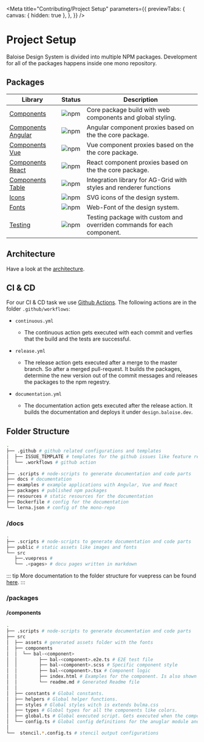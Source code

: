 
<Meta
  title="Contributing/Project Setup"
  parameters={{
    previewTabs: {
      canvas: { hidden: true },
    },
  }}
/>

# Project Setup

Baloise Design System is divided into multiple NPM packages. Development for all of the packages happens inside one mono repository.

## Packages

| Library                                                                              | Status                                                                         | Description                                                            |
| ------------------------------------------------------------------------------------ | ------------------------------------------------------------------------------ | ---------------------------------------------------------------------- |
| [Components](https://design.baloise.dev/components/)                                 | ![npm](https://img.shields.io/npm/v/@baloise/design-system-components)         | Core package build with web components and global styling.             |
| [Components Angular](https://design.baloise.dev/components/getting-started/angular/) | ![npm](https://img.shields.io/npm/v/@baloise/design-system-components-angular) | Angular component proxies based on the the core package.               |
| [Components Vue](https://design.baloise.dev/components/getting-started/vue/)         | ![npm](https://img.shields.io/npm/v/@baloise/design-system-components-vue)     | Vue component proxies based on the the core package.                   |
| [Components React](https://design.baloise.dev/components/getting-started/react/)     | ![npm](https://img.shields.io/npm/v/@baloise/design-system-components-react)   | React component proxies based on the the core package.                 |
| [Components Table](https://design.baloise.dev/components/components/bal-table.html)  | ![npm](https://img.shields.io/npm/v/@baloise/design-system-components-table)   | Integration library for AG-Grid with styles and renderer functions     |
| [Icons](https://design.baloise.dev/design/icons.html#all-icons)                      | ![npm](https://img.shields.io/npm/v/@baloise/design-system-icons)              | SVG icons of the design system.                                        |
| [Fonts](https://design.baloise.dev/design/typography.html)                           | ![npm](https://img.shields.io/npm/v/@baloise/design-system-fonts)              | Web-Font of the design system.                                         |
| [Testing](https://design.baloise.dev/components/tooling/testing.html)                | ![npm](https://img.shields.io/npm/v/@baloise/design-system-testing)            | Testing package with custom and overriden commands for each component. |

## Architecture

Have a look at the [architecture](/about-us/architecture.html).

## CI & CD

For our CI & CD task we use [Github Actions](https://github.com/baloise/design-system/tree/master/.github/workflows). The following actions are in the folder `.github/workflows`:

- `continuous.yml`

  - The continuous action gets executed with each commit and verfies that the build and the tests are successful.

- `release.yml`

  - The release action gets executed after a merge to the master branch. So after a merged pull-request. It builds the packages, determine the new version out of the commit messages and releases the packages to the npm regestry.

- `documentation.yml`

  - The documentation action gets executed after the release action. It builds the documentation and deploys it under `design.baloise.dev`.

## Folder Structure

```bash
.
├── .github # github related configurations and templates
│  ├── ISSUE_TEMPLATE # templates for the github issues like feature request
│  └── .workflows # github action
│
├── .scripts # node-scripts to generate documentation and code parts
├── docs # documentation
├── examples # example applications with Angular, Vue and React
├── packages # published npm packages
├── resources # static resources for the documentation
├── Dockerfile # config for the documentation
└── lerna.json # config of the mono-repo
```

### /docs

```bash
.
├── .scripts # node-scripts to generate documentation and code parts
├── public # static assets like images and fonts
└── src
   ├──.vuepress #
   └── .<pages> # docu pages written in markdown
```

::: tip
More documentation to the folder structure for vuepress can be found [here](https://vuepress.vuejs.org/guide/directory-structure.html).
:::

### /packages

#### /components

```bash
.
├── .scripts # node-scripts to generate documentation and code parts
├── src
│  ├── assets # generated assets folder with the fonts
│  ├── components
│  │  └── bal-<component>
│  │        ├── bal-<component>.e2e.ts # E2E test file
│  │        ├── bal-<component>.scss # Specific component style
│  │        ├── bal-<component>.tsx # Component logic
│  │        ├── index.html # Examples for the component. Is also shown in the documentation
│  │        └── readme.md # Generated Readme file
│  │
│  ├── constants # Global constants.
│  ├── helpers # Global helper functions.
│  ├── styles # Global styles witch is extends bulma.css
│  ├── types # Global types for all the components like colors.
│  ├── global.ts # Global executed script. Gets executed when the components are ready.
│  └── config.ts # Global config definitions for the anuglar module and the vue plugin.
│
└──  stencil.*.config.ts # stencil output configurations
```
